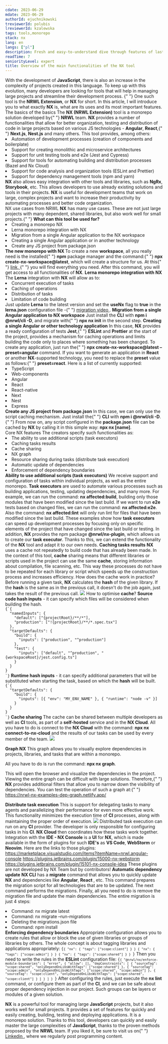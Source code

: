 ```yaml
---
cdate: 2023-06-29
mdate: 2023-06-29
authorId: ejuchnikowski
treviewerId: polubis
lreviewerId: kzalewska
tags: tools,monorepo
stack: nx
lang: en
langs: ["pl"]
description: Fresh and easy-to-understand dive through features of lastly popular Nx from the NRWL team. Let's create some applications and libraries!
readTime: 7
seniorityLevel: expert
title: Overview of the main functionalities of the NX tool
---
```


<Prelude>
  <M>
    With the development of <B>JavaScript</B>, there is also an increase in the
    complexity of projects created in this language. To keep up with this
    evolution, many developers are looking for tools that will help in managing
    large projects and streamline their development process.
  </M>
  <M>
    {" "}
    One such tool is the <B>NRWL Extension</B>, or <B>NX</B> for short. In this article,
    I will introduce you to what exactly <B>NX</B> is, what are its uses and its
    most important features.
  </M>
</Prelude>

<Section>
  <XL>The basics of the basics</XL>
  <M>
    The <B>NX (NRWL Extension)</B> tool is a monorepo solution developed by{" "}
    <B>NRWL</B> team. <B>NX</B> provides a number of functionalities that allow
    for better organization, testing and distribution of code in large projects
    based on various JS technologies - <B>Angular</B>, <B>React</B>,{" "}
    <B>Next.js</B>, <B>Nest.js</B> and many others.
  </M>
  <M>This tool provides, among others:</M>
  <L>
    <Li>
      Automation of development processes (creation of components and
      boilerplate)
    </Li>
    <Li>Support for creating monolithic and microservice architectures</Li>
    <Li>Support for unit testing tools and e2e (Jest and Cypress)</Li>
    <Li>
      Support for tools for automating building and distribution processes
      (Bazel and Nx Cloud)
    </Li>
    <Li>
      Support for code analysis and organization tools (ESLint and Prettier)
    </Li>
    <Li>Support for dependency management tools (npm and yarn)</Li>
  </L>
  <M>
    <B>NX</B> also allows easy integration with other tools and libraries, such
    as <B>NgRx</B>, <B>Storybook</B>, etc. This allows developers to use already
    existing solutions and tools in their projects.
  </M>
  <M>
    <B>NX</B> is useful for development teams that work on large, complex
    projects and want to increase their productivity by automating processes and
    better code organization.
  </M>
</Section>

<Section>
  <XL>NX use cases from NRWL</XL>
  <M>
    <B>NX</B> has many use cases. These are not just large projects with many
    dependent, shared libraries, but also work well for small projects.{" "}
  </M>
  <M>
    <B>What can this tool be used for?</B>
  </M>
  <L>
    <Li>Creating a monorepo NX</Li>
    <Li>Lerna monorepo integration with NX</Li>
    <Li>Migration from a single Angular application to the NX workspace</Li>
    <Li>Creating a single Angular application or in another technology</Li>
    <Li>Create any JS project from package.json</Li>
  </L>
  <M>
    <B>The new monorepo with NX </B>
  </M>
  <M>
    To create a new <B>workspace</B>, all you really need is the installed{" "}
    <B>npm</B> package manager and the command:{" "}
    <B> npx create-nx-workspace@latest</B>, which will create a structure for
    us. At this{" "}
    <A outside href="https://nx.dev/packages/nx/documents/create-nx-workspace">
      link,
    </A>{" "}
    you will find everything you need. After this command, you will get access
    to all functionalities of <B>NX</B>.
  </M>
  <M>
    <B>Lerna monorepo integration with NX </B>
  </M>
  <M>
    The <B>Lerna</B> integration with <B>NX</B> will allow as to:
  </M>
  <L>
    <Li>Concurrent execution of tasks</Li>
    <Li>Caching of operations</Li>
    <Li>Distribution of tasks</Li>
    <Li>Limitation of code building</Li>
  </L>
  <M>
    Just update <B>Lerna</B> to the latest version and set the <B>useNx</B> flag
    to <B>true</B> in the <B>lerna.json</B> configuration file -{" "}
    <A href="https://www.youtube.com/watch?v=Edv7ZeI8Bwc" outside>
      migration video
    </A>
    .
  </M>
  <M>
    <B>Migration from a single Angular application to NX workspace</B>
  </M>
  <M>
    Just install the <B>CLI</B> with <B>npm i @nrwl/cli -D</B>, and migrate with{" "}
    <B>npx nx init</B> in the second step.
  </M>
  <M>
    <B>Creating a single Angular or other technology application</B>
  </M>
  <M>
    In this case, <B>NX</B> provides a ready configuration of tests <B>Jest</B>,{" "}
    <B>ESLint</B> and <B>Prettier</B> at the start of the project, provides a
    mechanism for caching operations and limits building the code only to places
    where something has been changed.
  </M>
  <M>
    To create any application, just run the{" "}
    <B> npx create-nx-workspace@latest –preset=angular</B> command. If you want
    to generate an application in <B>React</B> or another <B>NX</B>-supported
    technology, you need to replace the <B>preset</B> value as follows:{" "}
    <B>preset=react</B>.
  </M>
  <M>Here is a list of currently supported: </M>
  <L>
    <Li>TypeScript</Li>
    <Li>Web-components</Li>
    <Li>Angular</Li>
    <Li>React</Li>
    <Li>React-native</Li>
    <Li>Next</Li>
    <Li>Nest</Li>
    <Li>Express</Li>
  </L>
  <M>
    <B>Create any JS project from package.json</B>
  </M>
  <M>
    In this case, we can only use the script caching mechanism. Just install the{" "}
    <B>CLI</B> with <B>npm i @nrwl/cli -D</B>.{" "}
  </M>
  <M>
    From now on, any script configured in the <B>package.json</B> file can be
    cached by <B>NX</B> by calling it in this simple way: <B>npx nx [name]</B>.
  </M>
</Section>

<Section>
<XL>Core NX features</XL>
<M>The creators specify such functionalities as:</M>
<L><Li>The ability to use additional scripts (task executors)</Li><Li>Caching tasks results</Li><Li>Cache sharing</Li><Li>NX graph</Li><Li>Resource sharing during tasks (distribute task execution)</Li><Li>Automatic update of dependencies</Li><Li>Enforcement of dependency boundaries</Li></L>
<M><B>Ability to use additional scripts (task executors)</B></M>
<M>We receive support and configuration of tasks within individual projects, as well as the entire monorepo. <B>Task executors</B> are used to automate various processes such as building applications, testing, updating dependencies, and many more.
</M>
<M>For example, we can run the command:  <B>nx affected:build</B>, building only those modules that have been modified since the last build.</M>
<M>If we want to run <B>e2e</B> tests based on changed files, we can run the command: <B>nx affected:e2e</B>.</M>
<M>Also the command: <B>nx affected:lint</B> will only run lint for files that have been modified since the last build.</M>
<M>These examples show how <B>task executors</B> can speed up development processes by focusing only on specific elements of the project that have changed since the last build or testing.</M>
<M>In addition, <B>NX</B> provides the npm package <B>@nrwl/nx-plugin</B>, which allows us to create our <B>task executor</B>. Thanks to this, we can extend the functionality of the <B>NX</B> tool and adapt it to our own needs.</M>
<M><B>Caching tasks results</B></M>
<M><B>NX</B> uses a cache not repeatedly to build code that has already been made. In the context of this tool, <B>cache</B> sharing means that different libraries or scripts used in the project can use the same <B>cache</B>, storing information about compilation, file scanning, etc. This way these processes do not have to be repeated for each library or script which speeds up the construction process and increases efficiency.</M>
<M>How does the cache work in practice? Before running a given task, <B>NX</B> calculates the <B>hash</B> of the given library. If the <B>hash</B> is the same as in the previous call, it doesn't do the job again, just takes the result of the previous call.</M>
<Image
    rolled src="https://nx.dev/documentation/shared/images/caching/nx-hashing.svg" description="Hashing in Nx" />
<M>How to optimise <B>cache</B>?</M>
<M><B>Source code hash inputs</B> - it can specify which files will be considered when building the hash.</M>
<Code mode="static" lang="json">
{`{
  "namedInputs": {
    "default": ["{projectRoot}/**/*"],
    "production": ["!{projectRoot}/**/*.spec.tsx"]
  },
  "targetDefaults": {
    "build": {
      "inputs": ["production", "^production"]
    },
    "test": {
      "inputs": ["default", "^production", "{workspaceRoot}/jest.config.ts"]
    }
  }
}
`}</Code>
<M><B>Runtime hash inputs</B> - it can specify additional parameters that will be substituted when starting the task, based on which the <B>hash</B> will be built.</M>
<Code mode="static" lang="json">
{`{
  "targetDefaults": {
    "build": {
      "inputs": [{ "env": "MY_ENV_NAME" }, { "runtime": "node -v" }]
    }
  }
}
`}</Code>
<M><B>Cache sharing</B></M>
<M>The cache can be shared between multiple developers as well as <B>CI</B> tools, as part of a <B>self-hosted</B> service and in the <B>NX Cloud</B>.
</M>
<M>All you have to do is connect to the <B>NX Cloud</B> with the command: <B>npx nx connect-to-nx-cloud</B> and the results of our tasks can be used by every member of the team.
</M>
<Image
    rolled src="https://nx.dev/documentation/shared/images/dte/distributed-caching.svg" description="Distributed caching in Nx" />

<M><B>Graph NX</B></M>
<M>This graph allows you to visually explore dependencies in projects, libraries, and tasks that are within a monorepo.

All you have to do is run the command: <B>npx nx graph</B>.

</M>

<M>
  This will open the browser and visualize the dependencies in the project.
  Viewing the entire graph can be difficult with large solutions. Therefore,{" "}
  <B>NX</B> provides additional filters that allow you to narrow down the
  visibility of dependencies. You can test the operation of such a graph at:{" "}
  <A href="https://nrwl-nx-examples-dep-graph.netlify.app/" outside>
    https://nrwl-nx-examples-dep-graph.netlify.app/
  </A>
</M>

<M><B>Distribute task execution</B></M>
<M>This is support for delegating tasks to many agents and parallelizing their performance for even more effective work. This functionality minimizes the execution time of <B>CI</B> processes, along with maintaining the proper order of execution.</M>
<Image
    rolled src="https://nx.dev/documentation/shared/images/dte/binning.svg" />
<M>Distributed task execution can run on any <B>CI</B> provider. The developer is only responsible for configuring tasks in his <B>CI</B>.<B> NX Cloud</B> then coordinates how these tasks work together.</M>
<M>Integration with the <B>IDE - NX Console</B> is a <B>UI</B> for <B>NX</B>, which is made available in the form of plugins for such <B>IDE's</B> as <B>VS Code</B>, <B>WebStorm</B> or <B>Neovim</B>.
</M>
<M>Here are the links to those plugins: </M>
<Hint hasBg><A outside href="https://marketplace.visualstudio.com/items?itemName=nrwl.angular-console">https://marketplace.visualstudio.com/items?itemName=nrwl.angular-console</A></Hint>
<Hint hasBg><A outside href="https://plugins.jetbrains.com/plugin/15000-nx-webstorm">https://plugins.jetbrains.com/plugin/15000-nx-webstorm</A></Hint>
<Hint hasBg><A outside href="https://plugins.jetbrains.com/plugin/15101-nx-console-idea">https://plugins.jetbrains.com/plugin/15101-nx-console-idea</A></Hint>
<M>These plugins are not developed by NX Team but by contributors!</M>
<M><B>Automatic dependency update</B></M>
<M><B>NX CLI</B> has a <B>migrate</B> command that allows you to quickly update <B>NX</B> and dependencies like <B>Angular</B>, <B>React </B>, etc.</M>
<M>This command prepares the migration script for all technologies that are to be updated. The next command performs the migrations. Finally, all you need to do is remove the migration file and update the main dependencies.</M>
<M>The entire migration is just 4 steps:</M>
<L><Li>Command: nx migrate latest</Li><Li>Command: nx migrate –run-migrations</Li><Li>Deleting the migrations.json file</Li><Li>Command: npm install</Li></L>
<M><B>Enforcing dependency boundaries</B></M>
<M>Appropriate configuration allows you to create rules that allow or block the use of given libraries or groups of libraries by others.</M>
<M>The whole concept is about tagging libraries and applications appropriately:
</M>
<Code mode="static" lang="json">{`{
  "nx": {
    "tags": ["scope:client"]
  }
}
{
  "nx": {
    "tags": ["scope:admin"]
  }
}
{
  "nx": {
    "tags": ["scope:shared"]
  }
}
`}</Code>
<M>Then you need to write the rules in the <B>ESLint</B> configuration file:
</M>
<Code mode="static" lang="json">{`{
  "@nrwl/nx/enforce-module-boundaries": [
    "error",
    {
      "allow": [],
      "depConstraints": [
        {
          "sourceTag": "scope:shared",
          "onlyDependOnLibsWithTags": ["scope:shared"]
        },
        {
          "sourceTag": "scope:admin",
          "onlyDependOnLibsWithTags": ["scope:shared", "scope:admin"]
        },
        {
          "sourceTag": "scope:client",
          "onlyDependOnLibsWithTags": ["scope:shared", "scope:client"]
        }
      ]
    }
  ]
}
`}</Code>
<M>After configuring the rules, just execute the <B>nx lint</B> command, or configure them as part of the <B>CI</B>, and we can be safe about proper dependency injection in our project.</M>
<Hint hasBg>Such groups can be layers or modules of a given solution.</Hint>
</Section>

<Summary>
  <M>
    <B>NX</B> is a powerful tool for managing large <B>JavaScript</B> projects,
    but it also works well for small projects. It provides a set of features for
    quickly and easily creating, building, testing and deploying applications.
    It is a monorepo solution. Thanks to this tool, developers can quickly and
    easily master the large complexities of <B>JavaScript</B>, thanks to the
    proven methods proposed by the <B>NRWL</B> team.
  </M>
  <M>
    If you liked it, be sure to visit us on{" "}
    <A href="https://www.linkedin.com/in/emil-juchnikowski-25b251bb/" outside>
      Linkedin
    </A>
    , where we regularly post programming content.
  </M>
</Summary>
